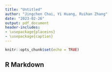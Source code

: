 ```yaml
---
title: "Untitled"
author: "Jingchen Chai, Yi Huang, Ruihan Zhang"
date: "2023-02-26"
output: pdf_document
header-includes:
- \usepackage{placeins}
- \usepackage{caption}
---
```


```r
knitr::opts_chunk$set(echo = TRUE)
```

## R Markdown

\begin{center}
\captionof{table}{Characteristic of Exponential, Weibull and Gompertz Distributions}
\begin{tabular}{|l|l|l|l|}
\hline 
 & Distribution   \\ \hline
 & Exponential & Weibull & Gompertz \\ \hline
Scale Parameter & $\lambda >0$ & $\lambda >0$ & $\lambda >0$ \\ \hline
Shape Parameter & $ $          & $\gamma >0 $ & $\alpha \in (-\infty,\infty)$ \\ \hline
Baseline Hazard function & $h_0(t) = \lambda$ & $h_0(t) = \lambda\gamma t^{\gamma-1}$ & $h_0(t) = \lambda\exp(\alpha t)$ \\ \hline
Cumulative Baseline Hazard Function  & $H_0(t) = \lambda t$ & $H_0(t) = \lambda t^{\gamma}$ & $H_0(t) = \frac{\lambda}{\alpha}(e^{\alpha t}-1)$ \\ \hline
Inverse Cumulative Hazard Function & $H^{-1}(t) = \lambda^{-1}t$ & $H^{-1}(t) = (\lambda^{-1}t)^{\frac{1}{\gamma}}$ & $H^{-1}(T) = \frac{1}{\alpha}\log{(1+\frac{\alpha}{\lambda}t)}$ \\ \hline
Cumulative Distribution Function & $F(t) = 1-e^{t\lambda e^{X\beta}}$ & $F(t) = 1-e^{-\lambda t^\gamma e^{X\beta}}$ & $F(t) = 1-e^{-\frac{\lambda}{\alpha}(e^{\alpha}-1)e^{X\beta}}$\\
 \hline
Survival Time $T$ & $T=-\frac{log{(U)}}{\lambda e^{X\beta}}$ & $T=(-\frac{log{(U)}}{\lambda e^{X\beta}})^{\frac{1}{\gamma}}$ & $T=\frac{1}{\alpha}log{[1-\frac{\alpha \log{(U)}}{\lambda e^{X\beta}}]}$ \\
 \hline


\end{tabular}
\end{center}

<!-- Cumulative Distribution Function & $F(t) = 1-e^{t\lambda e^{X\beta}}$ & $F(t) = 1-e^{-\lambda t^\gamma e^{X\beta}}$ & $F(t) = 1-e^{-\frac{\lambda}{\alpha}(e^{\alpha}-1)e^{X\beta}}$ -->


\begin{center}
\captionof{table}{$95\%$ CI of Estimated Treatment Effect from Three Models}
\begin{tabular}{|l|l|l|l|}
\hline 
Model/Distribution & Exponential & Weibull & Gompertz \\ \hline
Exponential & $(1.80,2.2)$ & $(0.9,1.1)$ & $(1.12,1.39)$ \\ \hline
Weibull & $(1.79,2.28)$ & $(1.76,2.29)$ & $(1.53,1.98)$ \\ \hline
Cox & $(1.76,2.32)$ & $(1.74,2.32)$ & $(1.76,2.31)$ \\ \hline
 
\end{tabular}
\end{center}


